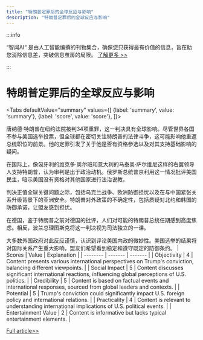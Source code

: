 ```yaml
---
title: "特朗普定罪后的全球反应与影响"
description: "特朗普定罪后的全球反应与影响"
---
```



:::info

“智闻AI“ 是由人工智能编撰的刊物集合，确保您只获得最有价值的信息，旨在助您消除信息差，突破信息茧房的局限。  [了解更多 >>](/)

:::

# 特朗普定罪后的全球反应与影响


<Tabs
	defaultValue="summary"
	values={[
	{label: 'summary', value: 'summary'},
	{label: 'score', value: 'score'},
]}>
<TabItem value="summary">


唐纳德·特朗普在纽约法院被判34项重罪，这一判决具有全球影响。尽管世界各国不参与美国选举投票，但全球都在密切关注特朗普的法律斗争，这可能影响他重返总统职位的前景。他的定罪引发了关于他是否有资格参选以及对其支持基础影响的疑问。

在国际上，像匈牙利的维克多·奥尔班和意大利的马泰奥·萨尔维尼这样的右翼领导人支持特朗普，认为审判是出于政治动机。俄罗斯总统普京利用这一情况批评美国民主，暗示美国没有资格对其他国家进行法治说教。

判决正值全球关键问题之际，包括乌克兰战争、欧洲防御担忧以及在与中国紧张关系升级背景下的亚洲安全。特朗普对外政策的不确定性，包括质疑对北约和韩国的防御承诺，让盟友感到担忧。

在德国，鉴于特朗普之前对德国的批评，人们对可能的特朗普总统任期感到高度焦虑。相反，波兰总理图斯克将这一判决视为司法独立的一课。

大多数外国政府对此反应谨慎，认识到评论美国内政的微妙性。美国选举的结果将对国际关系产生重大影响，盟友们希望看到稳定和遵守既定的防御条约。
</TabItem>
<TabItem value="score">
	| Scores     | Value   | Explanation |
	| -------- | ------- | ------- |
	| Objectivity  | 4    | Content presents various international perspectives on Trump's conviction, balancing different viewpoints.    |
	| Social Impact | 5     | Content discusses significant international reactions, influencing global perceptions of U.S. politics.    |
	| Credibility    | 5    | Content is based on factual events and international responses, sourced from global leaders and contexts.    |
	| Potential    | 5    | Trump's conviction could significantly impact U.S. foreign policy and international relations.    |
	| Practicality    | 4    | Content is relevant to understanding international implications of U.S. political events.    |
	| Entertainment Value    | 2    | Content is informative but lacks typical entertainment elements.    |
</TabItem>
</Tabs>

[Full article>>](https://www.nytimes.com/2024/05/31/world/asia/trump-conviction-world-reaction.html)
